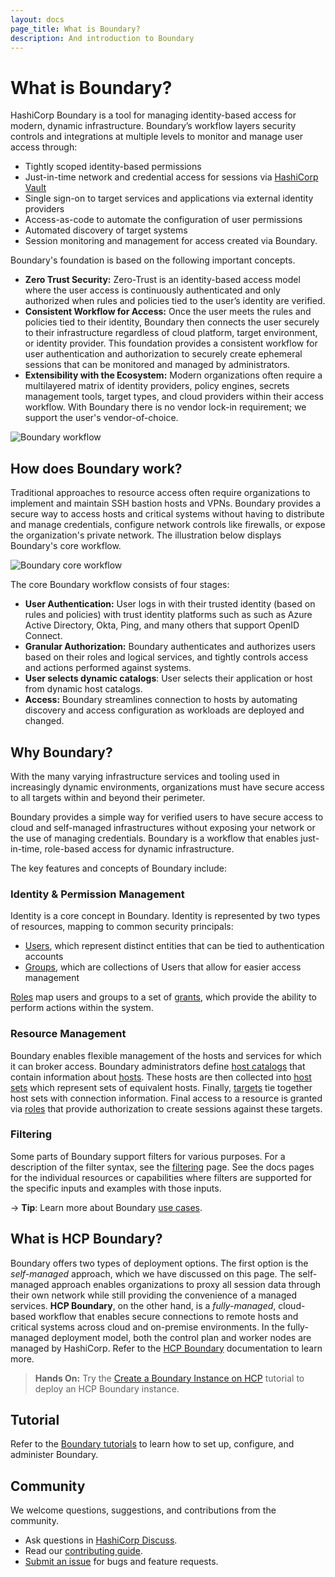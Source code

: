 ```yaml
---
layout: docs
page_title: What is Boundary?
description: And introduction to Boundary
---
```


# What is Boundary?

HashiCorp Boundary is a tool for managing identity-based access for modern, dynamic infrastructure. Boundary’s workflow layers security controls and integrations at multiple levels to monitor and manage user access through:

- Tightly scoped identity-based permissions
- Just-in-time network and credential access for sessions via [HashiCorp Vault](https://vaultproject.io/)
- Single sign-on to target services and applications via external identity providers
- Access-as-code to automate the configuration of user permissions
- Automated discovery of target systems
- Session monitoring and management for access created via Boundary.

Boundary's foundation is based on the following important concepts.

- **Zero Trust Security:** Zero-Trust is an identity-based access model where the user access is continuously authenticated and only authorized when rules and policies tied to the user’s identity are verified.
- **Consistent Workflow for Access:** Once the user meets the rules and policies tied to their identity, Boundary then connects the user securely to their infrastructure regardless of cloud platform, target environment, or identity provider. This foundation provides a consistent workflow for user authentication and authorization to securely create ephemeral sessions that can be monitored and managed by administrators.
- **Extensibility with the Ecosystem:** Modern organizations often require a multilayered matrix of identity providers, policy engines, secrets management tools, target types, and cloud providers within their access workflow. With Boundary there is no vendor lock-in requirement; we support the user's vendor-of-choice.

![Boundary workflow](/img/boundary.png)

## How does Boundary work?

Traditional approaches to resource access often require organizations to implement and maintain SSH bastion hosts and VPNs. Boundary provides a secure way to access hosts and critical systems without having to distribute and manage credentials, configure network controls like firewalls, or expose the organization's private network. The illustration below displays Boundary's core workflow.

![Boundary core workflow](/img/boundary-core-workflow.png)

The core Boundary workflow consists of four stages:

- **User Authentication:** User logs in with their trusted identity (based on rules and policies) with trust identity platforms such as such as Azure Active Directory, Okta, Ping, and many others that support OpenID Connect.
- **Granular Authorization:** Boundary authenticates and authorizes users based on their roles and logical services, and tightly controls access and actions performed against systems.
- **User selects dynamic catalogs**: User selects their application or host from dynamic host catalogs.
- **Access:** Boundary streamlines connection to hosts by automating discovery and access configuration as workloads are deployed and changed.


## Why Boundary?

With the many varying infrastructure services and tooling used in increasingly dynamic environments, organizations must have secure access to all targets within and beyond their perimeter.

Boundary provides a simple way for verified users to have secure access to cloud
and self-managed infrastructures without exposing your network or the use of
managing credentials. Boundary is a workflow that enables just-in-time,
role-based access for dynamic infrastructure.

The key features and concepts of Boundary include:

### Identity & Permission Management

Identity is a core concept in Boundary. Identity is represented by two types of
resources, mapping to common security principals:

- [Users](/docs/concepts/domain-model/users), which represent distinct entities
  that can be tied to authentication accounts
- [Groups](/docs/concepts/domain-model/groups), which are collections of Users
  that allow for easier access management

[Roles](/docs/concepts/domain-model/roles) map users and groups to a set of
[grants](/docs/concepts/security/permissions), which provide the ability to
perform actions within the system.

### Resource Management

Boundary enables flexible management of the hosts and services for which it can
broker access. Boundary administrators define [host
catalogs](/docs/concepts/domain-model/host-catalogs) that contain information
about [hosts](/docs/concepts/domain-model/hosts). These hosts are then collected
into [host sets](/docs/concepts/domain-model/host-sets) which represent sets of
equivalent hosts. Finally, [targets](/docs/concepts/domain-model/targets) tie
together host sets with connection information. Final access to a resource is
granted via [roles](/docs/concepts/domain-model/roles) that provide
authorization to create sessions against these targets.

### Filtering

Some parts of Boundary support filters for various purposes. For a description
of the filter syntax, see the [filtering](/docs/concepts/filtering) page. See
the docs pages for the individual resources or capabilities where filters are
supported for the specific inputs and examples with those inputs.

-> **Tip**: Learn more about Boundary [use cases](/docs/use-cases).

## What is HCP Boundary?

Boundary offers two types of deployment options. The first option is the *self-managed* approach, which we have discussed on this page. The self-managed approach enables organizations to proxy all session data through their own network while still providing the convenience of a managed services. **HCP Boundary**, on the other hand,  is a *fully-managed*, cloud-based workflow that enables secure connections to remote hosts and critical systems across cloud and on-premise environments. In the fully-managed deployment model, both the control plan and worker nodes are managed by HashiCorp. Refer to the [HCP Boundary](https://cloud.hashicorp.com/docs/boundary
) documentation to learn more.

> **Hands On:** Try the [Create a Boundary Instance on HCP](https://learn.hashicorp.com/tutorials/boundary/hcp-getting-started-create?in=boundary/hcp-getting-started) tutorial to deploy an HCP Boundary instance.

## Tutorial

Refer to the [Boundary tutorials](https://learn.hashicorp.com/boundary) to learn how to set up, configure, and administer Boundary.

## Community

We welcome questions, suggestions, and contributions from the community.

- Ask questions in [HashiCorp Discuss](https://discuss.hashicorp.com/c/boundary/50).
- Read our [contributing guide](https://github.com/hashicorp/boundary/blob/main/CONTRIBUTING.md).
- [Submit an issue](https://github.com/hashicorp/boundary/issues) for bugs and feature requests.
